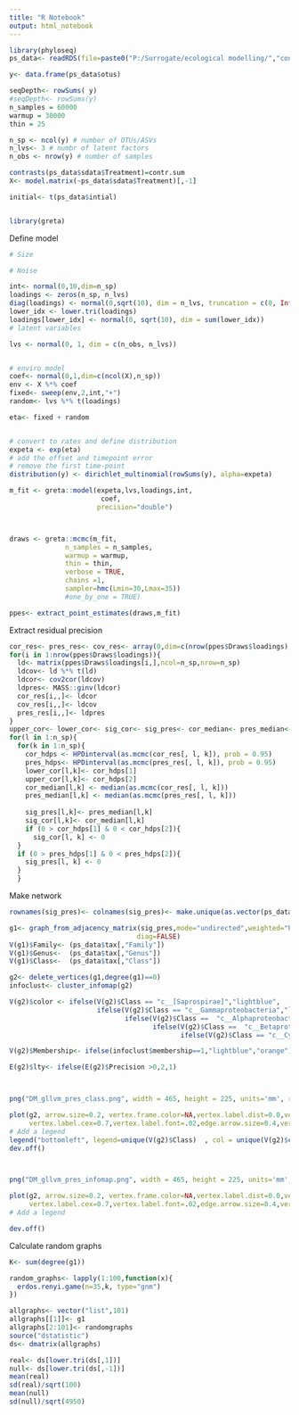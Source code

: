 ---
title: "R Notebook"
output: html_notebook
---


```{r}


library(phyloseq)
ps_data<- readRDS(file=paste0("P:/Surrogate/ecological modelling/","contam_model_data_by_rajsd.RDS"))

y<- data.frame(ps_data$otus)

seqDepth<- rowSums( y)
#seqDepth<- rowSums(y)
n_samples = 60000
warmup = 30000
thin = 25

n_sp <- ncol(y) # number of OTUs/ASVs
n_lvs<- 3 # numbr of latent factors
n_obs <- nrow(y) # number of samples

contrasts(ps_data$sdata$Treatment)=contr.sum
X<- model.matrix(~ps_data$sdata$Treatment)[,-1]

initial<- t(ps_data$intial)


library(greta)


```

Define model
```{r}

# Size

# Noise

int<- normal(0,10,dim=n_sp)
loadings <- zeros(n_sp, n_lvs)
diag(loadings) <- normal(0,sqrt(10), dim = n_lvs, truncation = c(0, Inf))
lower_idx <- lower.tri(loadings)
loadings[lower_idx] <- normal(0, sqrt(10), dim = sum(lower_idx))
# latent variables

lvs <- normal(0, 1, dim = c(n_obs, n_lvs))


# enviro model
coef<- normal(0,1,dim=c(ncol(X),n_sp))
env <- X %*% coef
fixed<- sweep(env,2,int,"+")
random<- lvs %*% t(loadings) 

eta<- fixed + random


# convert to rates and define distribution
expeta <- exp(eta)
# add the offset and timepoint error
# remove the first time-point
distribution(y) <- dirichlet_multinomial(rowSums(y), alpha=expeta)

m_fit <- greta::model(expeta,lvs,loadings,int,
                       coef,
                      precision="double")



draws <- greta::mcmc(m_fit,
              n_samples = n_samples,
              warmup = warmup,
              thin = thin,
              verbose = TRUE,
              chains =1,
              sampler=hmc(Lmin=30,Lmax=35))
              #one_by_one = TRUE)

ppes<- extract_point_estimates(draws,m_fit)

```

Extract residual precision


```{r}


cor_res<- pres_res<- cov_res<- array(0,dim=c(nrow(ppes$Draws$loadings),n_sp,n_sp))
for(i in 1:nrow(ppes$Draws$loadings)){
  ld<- matrix(ppes$Draws$loadings[i,],ncol=n_sp,nrow=n_sp)
  ldcov<- ld %*% t(ld)
  ldcor<- cov2cor(ldcov)
  ldpres<- MASS::ginv(ldcor)
  cor_res[i,,]<- ldcor
  cov_res[i,,]<- ldcov
  pres_res[i,,]<- ldpres
}
upper_cor<- lower_cor<- sig_cor<- sig_pres<- cor_median<- pres_median<- matrix(0,ncol=n_sp,nrow=n_sp)
for(l in 1:n_sp){
  for(k in 1:n_sp){
    cor_hdps <- HPDinterval(as.mcmc(cor_res[, l, k]), prob = 0.95)
    pres_hdps<- HPDinterval(as.mcmc(pres_res[, l, k]), prob = 0.95)
    lower_cor[l,k]<- cor_hdps[1]
    upper_cor[l,k]<- cor_hdps[2]
    cor_median[l,k] <- median(as.mcmc(cor_res[, l, k]))
    pres_median[l,k] <- median(as.mcmc(pres_res[, l, k]))
    
    sig_pres[l,k]<- pres_median[l,k]
    sig_cor[l,k]<- cor_median[l,k]
    if (0 > cor_hdps[1] & 0 < cor_hdps[2]){     
      sig_cor[l, k] <- 0
  }
  if (0 > pres_hdps[1] & 0 < pres_hdps[2]){ 
    sig_pres[l, k] <- 0
  }
  }


```

Make network

```{r}



rownames(sig_pres)<- colnames(sig_pres)<- make.unique(as.vector(ps_data$tax[,"Genus"]))

g1<- graph_from_adjacency_matrix(sig_pres,mode="undirected",weighted="Precision",
                                diag=FALSE)
V(g1)$Family<- (ps_data$tax[,"Family"])
V(g1)$Genus<-  (ps_data$tax[,"Genus"])
V(g1)$Class<-  (ps_data$tax[,"Class"])

g2<- delete_vertices(g1,degree(g1)==0)
infoclust<- cluster_infomap(g2)

V(g2)$color <- ifelse(V(g2)$Class == "c__[Saprospirae]","lightblue",
                      ifelse(V(g2)$Class == "c__Gammaproteobacteria","lightgreen",
                             ifelse(V(g2)$Class ==  "c__Alphaproteobacteria","orange",
                                    ifelse(V(g2)$Class ==  "c__Betaproteobacteria","yellow",
                                           ifelse(V(g2)$Class == "c__Cytophagia" ,"pink" ,"green" )))))

V(g2)$Membership<- ifelse(infoclust$membership==1,"lightblue","orange")

E(g2)$lty<- ifelse(E(g2)$Precision >0,2,1)



png("DM_gllvm_pres_class.png", width = 465, height = 225, units='mm', res = 300)

plot(g2, arrow.size=0.2, vertex.frame.color=NA,vertex.label.dist=0.0,vertex.label=NA, vertex.color=V(g2)$color,
     vertex.label.cex=0.7,vertex.label.font=.02,edge.arrow.size=0.4,vertex.size= 6, layout=layout_nicely(g2))
# Add a legend
legend("bottomleft", legend=unique(V(g2)$Class)  , col = unique(V(g2)$color) , bty = "n", pch=20 , pt.cex = 3, cex = .75*2, , horiz = FALSE, inset = c(0.1, 0.1))
dev.off()



png("DM_gllvm_pres_infomap.png", width = 465, height = 225, units='mm', res = 300)

plot(g2, arrow.size=0.2, vertex.frame.color=NA,vertex.label.dist=0.0,vertex.label=NA, vertex.color=V(g2)$Membership,
     vertex.label.cex=0.7,vertex.label.font=.02,edge.arrow.size=0.4,vertex.size= 6, layout=layout_nicely(g2))
# Add a legend

dev.off()
```

Calculate random graphs 
```{r}
K<- sum(degree(g1))

random_graphs<- lapply(1:100,function(x){
  erdos.renyi.game(n=35,k, type="gnm")
})

allgraphs<- vector("list",101)
allgraphs[[1]]<- g1
allgraphs[2:101]<- randomgraphs
source("dstatistic")
ds<- dmatrix(allgraphs)

real<- ds[lower.tri(ds[,1])]
null<- ds[lower.tri(ds[,-1])]
mean(real)
sd(real)/sqrt(100)
mean(null)
sd(null)/sqrt(4950)

```


